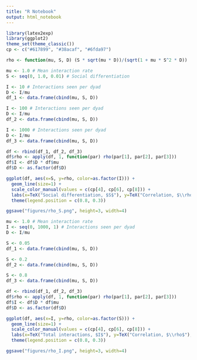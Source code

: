 ```yaml
---
title: "R Notebook"
output: html_notebook
---
```


```r
library(latex2exp)
library(ggplot2)
theme_set(theme_classic())
cp <- c("#617899", "#38acaf", "#6fda97")
```

```r
rho <- function(mu, S, D) (S * sqrt(mu * D))/(sqrt(1 + mu * S^2 * D))
```

```r
mu <- 1.0 # Mean interaction rate
S <- seq(0, 1.0, 0.01) # Social differentiation

I <- 10 # Interactions seen per dyad
D <- I/mu
df_1 <- data.frame(cbind(mu, S, D))

I <- 100 # Interactions seen per dyad
D <- I/mu
df_2 <- data.frame(cbind(mu, S, D))

I <- 1000 # Interactions seen per dyad
D <- I/mu
df_3 <- data.frame(cbind(mu, S, D))

df <- rbind(df_1, df_2, df_3)
df$rho <- apply(df, 1, function(par) rho(par[1], par[2], par[3]))
df$I <- df$D * df$mu
df$D <- as.factor(df$D)

ggplot(df, aes(x=S, y=rho, color=as.factor(I))) +
  geom_line(size=1) +
  scale_color_manual(values = c(cp[4], cp[6], cp[8])) +
  labs(x=TeX("Social differentiation, $S$"), y=TeX("Correlation, $\\rho$"), color=TeX("$I$"))+
  theme(legend.position = c(0.8, 0.3))

ggsave("figures/rho_S.png", height=3, width=4)
```

```r
mu <- 1.0 # Mean interaction rate
I <- seq(0, 1000, 1) # Interactions seen per dyad
D <- I/mu

S <- 0.05
df_1 <- data.frame(cbind(mu, S, D))

S <- 0.2
df_2 <- data.frame(cbind(mu, S, D))

S <- 0.8
df_3 <- data.frame(cbind(mu, S, D))

df <- rbind(df_1, df_2, df_3)
df$rho <- apply(df, 1, function(par) rho(par[1], par[2], par[3]))
df$I <- df$D * df$mu
df$D <- as.factor(df$D)

ggplot(df, aes(x=I, y=rho, color=as.factor(S))) +
  geom_line(size=1) +
  scale_color_manual(values = c(cp[4], cp[6], cp[8])) +
  labs(x=TeX("Total interactions, $I$"), y=TeX("Correlation, $\\rho$"), color=TeX("$S$")) +
  theme(legend.position = c(0.8, 0.3))

ggsave("figures/rho_I.png", height=3, width=4)
```